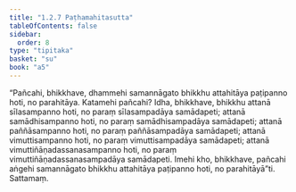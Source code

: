 ```yaml
---
title: "1.2.7 Paṭhamahitasutta"
tableOfContents: false
sidebar:
  order: 8
type: "tipitaka"
basket: "su"
book: "a5"
---
```



<DynamicBreadcrumb />

<Division number="17" book="a5">

<Paragraph number="63" book="a5">
“Pañcahi, bhikkhave, dhammehi samannāgato bhikkhu attahitāya paṭipanno hoti, no parahitāya. Katamehi pañcahi? Idha, bhikkhave, bhikkhu attanā sīlasampanno hoti, no paraṃ sīlasampadāya samādapeti; attanā samādhisampanno hoti, no paraṃ samādhisampadāya samādapeti; attanā paññāsampanno hoti, no paraṃ paññāsampadāya samādapeti; attanā vimuttisampanno hoti, no paraṃ vimuttisampadāya samādapeti; attanā vimuttiñāṇadassanasampanno hoti, no paraṃ vimuttiñāṇadassanasampadāya samādapeti. Imehi kho, bhikkhave, pañcahi aṅgehi samannāgato bhikkhu attahitāya paṭipanno hoti, no parahitāyā”ti.

</Paragraph>
</Division>

<Paragraph number="64" type="center" book="a5">
Sattamaṃ.
</Paragraph>